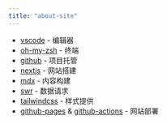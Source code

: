 ```yaml
---
title: "about-site"
---
```


- [vscode](https://code.visualstudio.com) - 编辑器
- [oh-my-zsh](https://ohmyz.sh) - 终端
- [github](https://github.com) - 项目托管
- [nextjs](https://nextjs.org) - 网站搭建
- [mdx](https://mdxjs.com) - 内容构建
- [swr](https://github.com/vercel/swr) - 数据请求
- [tailwindcss](https://tailwindcss.com) - 样式提供
- [github-pages](https://pages.github.com) & [github-actions](https://docs.github.com/cn/actions) - 网站部署
